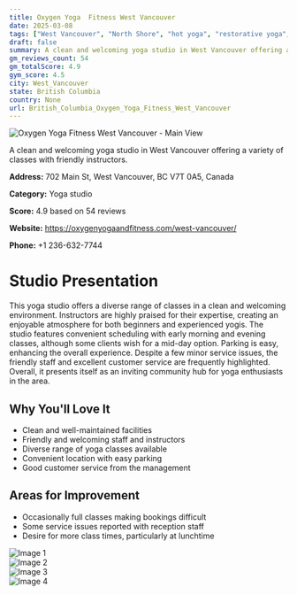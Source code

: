 ```yaml
---
title: Oxygen Yoga  Fitness West Vancouver
date: 2025-03-08
tags: ["West Vancouver", "North Shore", "hot yoga", "restorative yoga", "dynamic yoga", "cleanliness", "friendly atmosphere", "West Vancouver"]  
draft: false
summary: A clean and welcoming yoga studio in West Vancouver offering a variety of classes with friendly instructors.
gm_reviews_count: 54
gm_totalScore: 4.9
gym_score: 4.5
city: West_Vancouver
state: British Columbia
country: None
url: British_Columbia_Oxygen_Yoga_Fitness_West_Vancouver
---
```


<div className="aspect-[16/9] relative my-8">
  <img 
    src="https://lh5.googleusercontent.com/p/AF1QipNzDuq5DWZvGaCb4TIdj6Ats-6yeAVpp7p8jahv=w1920-h1080-k-no"
    alt="Oxygen Yoga  Fitness West Vancouver - Main View"
    className="object-cover absolute inset-0 w-full h-full rounded-lg"
  />
</div>

A clean and welcoming yoga studio in West Vancouver offering a variety of classes with friendly instructors.

**Address:** 702 Main St, West Vancouver, BC V7T 0A5, Canada

**Category:** Yoga studio

**Score:** 4.9 based on 54 reviews

**Website:** https://oxygenyogaandfitness.com/west-vancouver/

**Phone:** +1 236-632-7744

# Studio Presentation

This yoga studio offers a diverse range of classes in a clean and welcoming environment. Instructors are highly praised for their expertise, creating an enjoyable atmosphere for both beginners and experienced yogis. The studio features convenient scheduling with early morning and evening classes, although some clients wish for a mid-day option. Parking is easy, enhancing the overall experience. Despite a few minor service issues, the friendly staff and excellent customer service are frequently highlighted. Overall, it presents itself as an inviting community hub for yoga enthusiasts in the area.



## Why You'll Love It

- Clean and well-maintained facilities
- Friendly and welcoming staff and instructors
- Diverse range of yoga classes available
- Convenient location with easy parking
- Good customer service from the management

## Areas for Improvement

- Occasionally full classes making bookings difficult
- Some service issues reported with reception staff
- Desire for more class times, particularly at lunchtime

<div className="grid grid-cols-1 xl:grid-cols-2 gap-4 my-8">
<div className="aspect-[4/3] relative"><img src="https://lh5.googleusercontent.com/p/AF1QipN8UFkJuHfic3hBlzBmMIwUjDpt0td1doJuozic=w1920-h1080-k-no" alt="Image 1" className="object-cover absolute inset-0 w-full h-full rounded-lg" /></div>
<div className="aspect-[4/3] relative"><img src="https://lh5.googleusercontent.com/p/AF1QipOsfc9337S4qswbUSIAV5NcfIGKZYP7wG_PQhtE=w1920-h1080-k-no" alt="Image 2" className="object-cover absolute inset-0 w-full h-full rounded-lg" /></div>
<div className="aspect-[4/3] relative"><img src="https://lh5.googleusercontent.com/p/AF1QipNCYC9P6fDbpUbTvzVD1lbSaN-baz9KCb6P-JLU=w1920-h1080-k-no" alt="Image 3" className="object-cover absolute inset-0 w-full h-full rounded-lg" /></div>
<div className="aspect-[4/3] relative"><img src="https://lh5.googleusercontent.com/p/AF1QipPorFizyWKRTjbT4Le-gIMbT_P_10ujJLhmZxM7=w1920-h1080-k-no" alt="Image 4" className="object-cover absolute inset-0 w-full h-full rounded-lg" /></div>
</div>